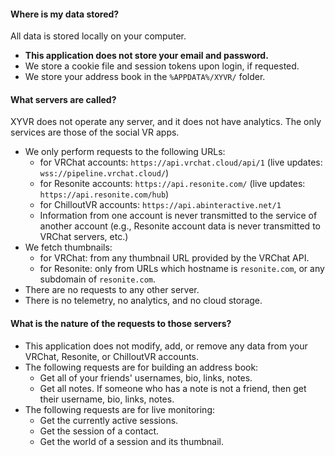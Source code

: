 #### Where is my data stored?

All data is stored locally on your computer.

- **This application does not store your email and password.**
- We store a cookie file and session tokens upon login, if requested.
- We store your address book in the `%APPDATA%/XYVR/` folder.

#### What servers are called?

XYVR does not operate any server, and it does not have analytics. The only services are those of the social VR apps.

- We only perform requests to the following URLs:
    - for VRChat accounts: `https://api.vrchat.cloud/api/1` (live updates: `wss://pipeline.vrchat.cloud/`)
    - for Resonite accounts: `https://api.resonite.com/` (live updates: `https://api.resonite.com/hub`)
    - for ChilloutVR accounts: `https://api.abinteractive.net/1`
    - Information from one account is never transmitted to the service of another account (e.g., Resonite account data is never transmitted to VRChat servers, etc.)
- We fetch thumbnails:
    - for VRChat: from any thumbnail URL provided by the VRChat API.
    - for Resonite: only from URLs which hostname is `resonite.com`, or any subdomain of `resonite.com`.
- There are no requests to any other server.
- There is no telemetry, no analytics, and no cloud storage.

#### What is the nature of the requests to those servers?

- This application does not modify, add, or remove any data from your VRChat, Resonite, or ChilloutVR accounts.
- The following requests are for building an address book:
    - Get all of your friends' usernames, bio, links, notes.
    - Get all notes. If someone who has a note is not a friend, then get their username, bio, links, notes.
- The following requests are for live monitoring:
    - Get the currently active sessions.
    - Get the session of a contact.
    - Get the world of a session and its thumbnail.
